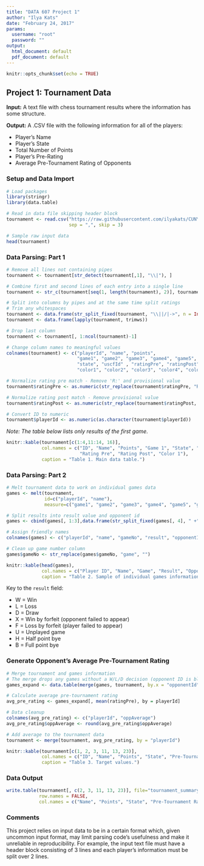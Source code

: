 ```yaml
---
title: "DATA 607 Project 1"
author: "Ilya Kats"
date: "February 24, 2017"
params:
  username: "root"
  password: ""
output:
  html_document: default
  pdf_document: default
---
```


```r
knitr::opts_chunk$set(echo = TRUE)
```

## Project 1: Tournament Data

**Input:** A text file with chess tournament results where the information has some structure.

**Output:** A .CSV file with the following information for all of the players:

* Player's Name
* Player's State
* Total Number of Points
* Player's Pre-Rating
* Average Pre-Tournament Rating of Opponents

### Setup and Data Import
```r
# Load packages
library(stringr)
library(data.table)

# Read in data file skipping header block
tournament <- read.csv("https://raw.githubusercontent.com/ilyakats/CUNY-DATA607/master/tournamentinfo.txt", 
                       sep = ",", skip = 3)

# Sample raw input data
head(tournament)
```

### Data Parsing: Part 1

```r
# Remove all lines not containing pipes
tournament <- tournament[str_detect(tournament[,1], "\\|"), ]

# Combine first and second lines of each entry into a single line
tournament <- str_c(tournament[seq(1, length(tournament), 2)], tournament[seq(2, length(tournament), 2)], sep = "")

# Split into columns by pipes and at the same time split ratings
# Trim any whitespaces
tournament <- data.frame(str_split_fixed(tournament, "\\||/|->", n = Inf))
tournament <- data.frame(lapply(tournament, trimws))

# Drop last column
tournament <- tournament[, 1:ncol(tournament)-1]

# Change column names to meaningful values
colnames(tournament) <- c("playerId", "name", "points", 
                          "game1", "game2", "game3", "game4", "game5", "game6", "game7",
                          "state", "uscfId" , "ratingPre", "ratingPost", "nValue",
                          "color1", "color2", "color3", "color4", "color5", "color6", "color7")

# Normalize rating pre match - Remove 'R:' and provisional value
tournament$ratingPre <- as.numeric(str_replace(tournament$ratingPre, "R: *([:digit:]+)(P.*)?", "\\1"))

# Normalize rating post match - Remove provisional value
tournament$ratingPost <- as.numeric(str_replace(tournament$ratingPost, "([:digit:]+)(P.*)?", "\\1"))

# Convert ID to numeric
tournament$playerId <- as.numeric(as.character(tournament$playerId))
```

*Note: The table below lists only results of the first game.*

```r
knitr::kable(tournament[c(1:4,11:14, 16)], 
             col.names = c("ID", "Name", "Points", "Game 1", "State", "USCF ID", 
                           "Rating Pre", "Rating Post", "Color 1"),
             caption = "Table 1. Main data table.")
```

### Data Parsing: Part 2

```r
# Melt tournament data to work on individual games data
games <- melt(tournament, 
              id=c("playerId", "name"), 
              measure=c("game1", "game2", "game3", "game4", "game5", "game6", "game7"))

# Split results into result value and opponent id
games <- cbind(games[, 1:3],data.frame(str_split_fixed(games[, 4], " +", n = Inf)))

# Assign friendly names
colnames(games) <- c("playerId", "name", "gameNo", "result", "opponentId")

# Clean up game number column
games$gameNo <- str_replace(games$gameNo, "game", "")
```

```r
knitr::kable(head(games), 
             col.names = c("Player ID", "Name", "Game", "Result", "Opponent ID"),
             caption = "Table 2. Sample of individual games information.")
```

Key to the `result` field:

* W = Win
* L = Loss
* D = Draw
* X = Win by forfeit (opponent failed to appear)
* F = Loss by forfeit (player failed to appear)
* U = Unplayed game
* H = Half point bye
* B = Full point bye

### Generate Opponent's Average Pre-Tournament Rating

```r
# Merge tournament and games information
# The merge drops any games without a W/L/D decision (opponent ID is blank)
games_expand <- data.table(merge(games, tournament, by.x = "opponentId", by.y = "playerId"))

# Calculate average pre-tournament rating
avg_pre_rating <- games_expand[, mean(ratingPre), by = playerId]

# Data cleanup 
colnames(avg_pre_rating) <- c("playerId", "oppAverage")
avg_pre_rating$oppAverage <- round(avg_pre_rating$oppAverage)

# Add average to the tournament data
tournament <- merge(tournament, avg_pre_rating, by = "playerId")
```

```r
knitr::kable(tournament[c(1, 2, 3, 11, 13, 23)], 
             col.names = c("ID", "Name", "Points", "State", "Pre-Tournament Rating", "Opp Avg Rating"),
             caption = "Table 3. Target values.")
```


### Data Output

```r
write.table(tournament[, c(2, 3, 11, 13, 23)], file="tournament_summary.csv", sep = ",", 
            row.names = FALSE,
            col.names = c("Name", "Points", "State", "Pre-Tournament Rating", "Opp Avg Rating"))
```

### Comments

This project relies on input data to be in a certain format which, given uncommon input format, may limit parsing code's usefulness and make it unreliable in reproducibility. For example, the input text file must have a header block consisting of 3 lines and each player's information must be split over 2 lines.
